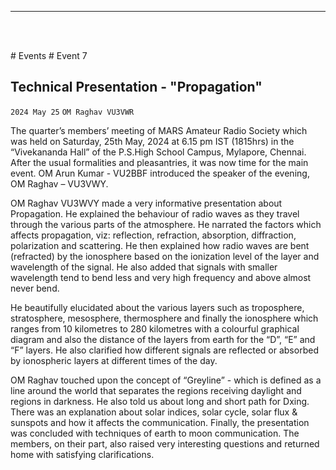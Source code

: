 
<Layout>

------------------------------------------------

<br/> <br/>

<Breadcrumbs>
    <Link underline="hover" color="inherit" to="/events">
        # Events
    </Link>
    # Event 7
</Breadcrumbs>

## Technical Presentation - "Propagation"
`2024 May 25`
`OM Raghav VU3VWR`

The quarter’s members’ meeting of MARS Amateur 
Radio Society which was held on Saturday, 25th 
May, 2024 at 6.15 pm IST (1815hrs) in the 
“Vivekananda Hall” of the P.S.High School Campus, 
Mylapore, Chennai. 
After the usual formalities and pleasantries, it was 
now time for the main event. OM Arun Kumar - 
VU2BBF introduced the speaker of the evening, OM 
Raghav – VU3VWY. 

OM Raghav VU3WVY made a very informative 
presentation about Propagation. He explained the 
behaviour of radio waves as they travel through 
the various parts of the atmosphere. He narrated 
the factors which affects propagation, viz: 
reflection, refraction, absorption, diffraction, 
polarization and scattering. He then explained 
how radio waves are bent (refracted) 
by the ionosphere based on the ionization level of the layer and 
wavelength of the signal. He also added that signals with 
smaller wavelength tend to bend less and very high frequency 
and above almost never bend.

He beautifully elucidated about the various layers such as 
troposphere, stratosphere, mesosphere, thermosphere and 
finally the ionosphere which ranges from 10 kilometres to 280 
kilometres with a colourful graphical diagram and also the 
distance of the layers from earth for the “D”, “E” and “F” layers. 
He also clarified how different signals are reflected or absorbed 
by ionospheric layers at different times of the day. 

OM Raghav touched upon the concept of “Greyline” - which is 
defined as 
a line 
around the world that separates the regions 
receiving daylight and regions in darkness. He 
also told us about long and short path for Dxing. 
There was an explanation about solar indices, 
solar cycle, solar flux & sunspots and how it 
affects the communication. Finally, the 
presentation was concluded with techniques of 
earth to moon communication. The members, 
on their part, also raised very interesting 
questions and returned home with satisfying 
clarifications.

</Layout>

